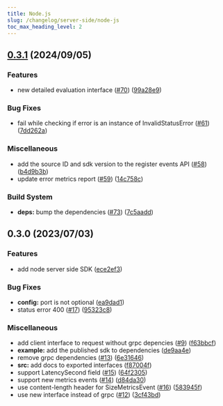 ```yaml
---
title: Node.js
slug: /changelog/server-side/node-js
toc_max_heading_level: 2
---
```


<style>
  {`
    h2:not(:first-of-type) {
      border-top: 2px solid #ddd7e9;
      padding-top: 40px;
    }
  `}
</style>


## [0.3.1](https://github.com/bucketeer-io/node-server-sdk/compare/node-server-sdk-v0.3.0...node-server-sdk-v0.3.1) (2024/09/05)


### Features

* new detailed evaluation interface ([#70](https://github.com/bucketeer-io/node-server-sdk/issues/70)) ([99a28e9](https://github.com/bucketeer-io/node-server-sdk/commit/99a28e9a9058166a7a6146b2cd87d3780403d51a))


### Bug Fixes

* fail while checking if error is an instance of InvalidStatusError ([#61](https://github.com/bucketeer-io/node-server-sdk/issues/61)) ([7dd262a](https://github.com/bucketeer-io/node-server-sdk/commit/7dd262a894461a677f84eb9b5adacc3f74341a09))


### Miscellaneous

* add the source ID and sdk version to the register events API ([#58](https://github.com/bucketeer-io/node-server-sdk/issues/58)) ([b4d9b3b](https://github.com/bucketeer-io/node-server-sdk/commit/b4d9b3b9224154575a4229c30d0aef9ab77ddef2))
* update error metrics report ([#59](https://github.com/bucketeer-io/node-server-sdk/issues/59)) ([14c758c](https://github.com/bucketeer-io/node-server-sdk/commit/14c758cb047e6c6b7b0c58b01d1e4c6d66fe1db2))


### Build System

* **deps:** bump the dependencies ([#73](https://github.com/bucketeer-io/node-server-sdk/issues/73)) ([7c5aadd](https://github.com/bucketeer-io/node-server-sdk/commit/7c5aadd9a3ad7246e141e068c7f6d09e850230f6))


## 0.3.0 (2023/07/03)


### Features

* add node server side SDK ([ece2ef3](https://github.com/ca-dp/bucketeer-node-server-sdk/commit/ece2ef3df0142b810e782669d34965a844f84a4f))


### Bug Fixes

* **config:** port is not optional ([ea9dad1](https://github.com/ca-dp/bucketeer-node-server-sdk/commit/ea9dad1755a4217832d04e8deefce98359809f17))
* status error 400 ([#17](https://github.com/ca-dp/bucketeer-node-server-sdk/issues/17)) ([95323c8](https://github.com/ca-dp/bucketeer-node-server-sdk/commit/95323c864de24220fa6e8261b4177074bc9fb3e0))


### Miscellaneous

* add client interface to request without grpc depencies ([#9](https://github.com/ca-dp/bucketeer-node-server-sdk/issues/9)) ([f63bbcf](https://github.com/ca-dp/bucketeer-node-server-sdk/commit/f63bbcf859da06cff5d0a3171ef1864c79794c4a))
* **example:** add the published sdk to dependencies ([de9aa4e](https://github.com/ca-dp/bucketeer-node-server-sdk/commit/de9aa4e127c956828b7fcff0d62d34b60a95e6c0))
* remove grpc dependencies ([#13](https://github.com/ca-dp/bucketeer-node-server-sdk/issues/13)) ([6e31646](https://github.com/ca-dp/bucketeer-node-server-sdk/commit/6e31646439350beb8471b31587333dfa19cdc2a0))
* **src:** add docs to exported interfaces ([f87004f](https://github.com/ca-dp/bucketeer-node-server-sdk/commit/f87004f68531c6f646602cc6c728b5d38134880d))
* support LatencySecond field ([#15](https://github.com/ca-dp/bucketeer-node-server-sdk/issues/15)) ([64f2305](https://github.com/ca-dp/bucketeer-node-server-sdk/commit/64f2305a00de4ecf51174ba51fd2a4879cd376c1))
* support new metrics events ([#14](https://github.com/ca-dp/bucketeer-node-server-sdk/issues/14)) ([d84da30](https://github.com/ca-dp/bucketeer-node-server-sdk/commit/d84da308a967ca72ee4eff8ef1ce269226af1426))
* use content-length header for SizeMetricsEvent ([#16](https://github.com/ca-dp/bucketeer-node-server-sdk/issues/16)) ([583945f](https://github.com/ca-dp/bucketeer-node-server-sdk/commit/583945f398f97bb3f05caa8c7168bd6fe1f33be2))
* use new interface instead of grpc ([#12](https://github.com/ca-dp/bucketeer-node-server-sdk/issues/12)) ([3cf43bd](https://github.com/ca-dp/bucketeer-node-server-sdk/commit/3cf43bdf1a111e119df4ebc2a0706f80f8c674e2))
